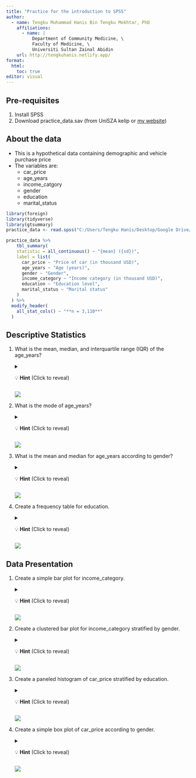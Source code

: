 ```yaml
---
title: "Practice for the introduction to SPSS"
author:
  - name: Tengku Muhammad Hanis Bin Tengku Mokhtar, PhD
    affiliations:
      - name: |
          Department of Community Medicine, \
          Faculty of Medicine, \
          Universiti Sultan Zainal Abidin
    url: http://tengkuhanis.netlify.app/
format: 
  html:
    toc: true
editor: visual
---
```


## Pre-requisites

1.  Install SPSS
2.  Download practice_data.sav (from UniSZA kelip or [my website](https://tengkuhanis.netlify.app/lecture))

## About the data

-   This is a hypothetical data containing demographic and vehicle purchase price
-   The variables are:
    -   car_price
    -   age_years
    -   income_catgory
    -   gender
    -   education
    -   marital_status

```r
library(foreign)
library(tidyverse)
library(gtsummary)
practice_data <- read.spss("C:/Users/Tengku Hanis/Desktop/Google Drive/JPM, UniSZA/2024-2025 Teaching/Lecture material/3. Intro to SPSS/Material/Data/practice_data.sav", to.data.frame = T)

practice_data %>%
    tbl_summary(
    statistic = all_continuous() ~ "{mean} ({sd})",
    label = list(
      car_price ~ "Price of car (in thousand USD)",
      age_years ~ "Age (years)",
      gender ~ "Gender",
      income_category ~ "Income category (in thousand USD)",
      education ~ "Education level",
      marital_status ~ "Marital status"
    )
  ) %>% 
  modify_header(
    all_stat_cols() ~ "**n = 3,110**"
  )
```

## Descriptive Statistics

1.  What is the mean, median, and interquartile range (IQR) of the age_years?

    <details>

    <summary>💡 **Hint** (Click to reveal)</summary>

    *Use Explore*

    </details>

    ![](images/clipboard-3273759951.png)

2.  What is the mode of age_years?

    <details>

    <summary>💡 **Hint** (Click to reveal)</summary>

    *Use Analyze \> Descriptive Statistics \> Frequencies.... \> Statistics... \> Central Tendency \> Mode*

    </details>

    ![](images/clipboard-1036789760.png)

3.  What is the mean and median for age_years according to gender?

    <details>

    <summary>💡 **Hint** (Click to reveal)</summary>

    *Use Analyze \> Descriptive Statistics \> Explore... \> Insert variables in Dependent List and Factor List*

    </details>

    ![](images/clipboard-935847497.png)

4.  Create a frequency table for education.

    <details>

    <summary>💡 **Hint** (Click to reveal)</summary>

    *Use Analyze \> Descriptive Statistics \> Frequencies.... \> Check Display frequency tables*

    </details>

    ![](images/clipboard-4070068612.png)

## Data Presentation

1.  Create a simple bar plot for income_category.

    <details>

    <summary>💡 **Hint** (Click to reveal)</summary>

    *Use Graphs \> Bar... \> Simple*

    </details>

    ![](images/clipboard-4065325318.png)

2.  Create a clustered bar plot for income_category stratified by gender.

    <details>

    <summary>💡 **Hint** (Click to reveal)</summary>

    *Use Graphs \> Bar... \> Clustered*

    </details>

    ![](images/clipboard-4263250354.png)

3.  Create a paneled histogram of car_price stratified by education.

    <details>

    <summary>💡 **Hint** (Click to reveal)</summary>

    *Use Graphs \> Histogram... \> Clustered \> Put variables in Variable box and Rows box*

    </details>

    ![](images/clipboard-3184456484.png)

4.  Create a simple box plot of car_price according to gender.

    <details>

    <summary>💡 **Hint** (Click to reveal)</summary>

    *Use Graphs \> Bxplot... \> Simple\> Put variables in Variable box and Category Axis box*

    </details>

    ![](images/clipboard-3714301127.png)
